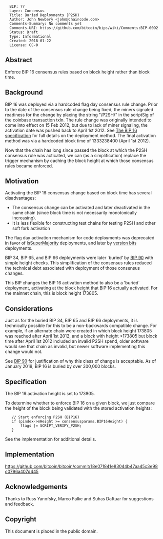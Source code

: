 <pre>
  BIP: ??
  Layer: Consensus
  Title: Buried Deployments (P2SH)
  Author: John Newbery <john@chaincode.com>
  Comments-Summary: No comments yet
  Comments-URI: https://github.com/bitcoin/bips/wiki/Comments:BIP-0092
  Status: Draft
  Type: Informational
  Created: 2018-01-22
  License: CC-0
</pre>


==Abstract==

Enforce BIP 16 consensus rules based on block height rather than block time.

==Background==

BIP 16 was deployed via a hardcoded flag day consensus rule change. Prior to the date of the consensus rule change being fixed, the miners signaled readiness for the change by placing the string "/P2SH/" in the scriptSig of the coinbase transaction txIn. The rule change was originally intended to come into effect on 15 Feb 2012, but due to lack of miner signaling, the activation date was pushed back to April 1st 2012. See [https://github.com/bitcoin/bips/blob/master/bip-0034.mediawiki The BIP 16 specification] for full details on the deployment method. The final activation method was via a hardcoded block time of 1333238400 (April 1st 2012).

Now that the chain has long since passed the block at which the P2SH consensus rule was acticated, we can (as a simplification) replace the trigger mechanism by caching the block height at which those consensus rules became enforced.

==Motivation==

Activating the BIP 16 consensus change based on block time has several disadvantages:

* The consensus change can be activated and later deactivated in the same chain (since block time is not necessarily monotonically increasing).
* It is less flexible for constructing test chains for testing P2SH and other soft fork activation

The flag day activation mechanism for code deployments was deprecated in favor of [https://github.com/bitcoin/bips/blob/master/bip-0034.mediawiki IsSuperMajority] deployments, and later by [https://github.com/bitcoin/bips/blob/master/bip-0009.mediawiki version bits] deployments.

BIP 34, BIP 65, and BIP 66 deployments were later 'buried' by [https://github.com/bitcoin/bips/blob/master/bip-0090.mediawiki BIP 90] with simple height checks. This simplification of the consensus rules reduced the technical debt associated with deployment of those consensus changes.

This BIP changes the BIP 16 activation method to also be a 'buried' deployment, activating at the block height that BIP 16 actually activated. For the mainnet chain, this is block height 173805.

==Considerations==

Just as for the buried BIP 34, BIP 65 and BIP 66 deployments, it is technically possible for this to be a non-backwards compatible change. For example, if an alternate chain were created in which block height 173805 was reached after April 1st 2012, and a block with height <173805 but block time after April 1st 2012 included an invalid P2SH spend, older software would see that chain as invalid, but newer software implementing this change would not.

See [https://github.com/bitcoin/bips/blob/master/bip-0090.mediawiki BIP 90] for justification of why this class of change is acceptable. As of January 2018, BIP 16 is buried by over 300,000 blocks.

==Specification==

The BIP 16 activation height is set to 173805.

To determine whether to enforce BIP 16 on a given block, we just compare the height of the block being validated with the stored activation heights:

    // Start enforcing P2SH (BIP16)
    if (pindex->nHeight >= consensusparams.BIP16Height) {
        flags |= SCRIPT_VERIFY_P2SH;
    }

See the implementation for additional details.

==Implementation==

https://github.com/bitcoin/bitcoin/commit/18e071841e83044b47aa45c3e98c0796a407d445

==Acknowledgements==

Thanks to Russ Yanofsky, Marco Falke and Suhas Daftuar for suggestions and feedback.

==Copyright==

This document is placed in the public domain.
